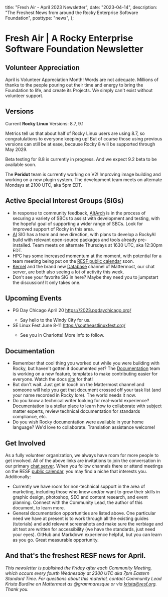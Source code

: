   title: "Fresh Air - April 2023 Newsletter",
  date: "2023-04-14",
  description:
    "The Freshest News from around the Rocky Enterprise Software Foundation",
  posttype: "news",
};

# Fresh Air | A Rocky Enterprise Software Foundation Newsletter

## Volunteer Appreciation

April is Volunteer Appreciation Month! Words are not adequate. Millions of thanks to the people pouring out their time and energy to bring the Foundation to life, and create its Projects. We simply can't exist without volunteer support.

## Versions

Current **Rocky Linux** Versions: 8.7, 9.1

Metrics tell us that about half of Rocky Linux users are using 8.7, so congratulations to everyone keeping up! But of course those using previous versions can still be at ease, because Rocky 8 will be supported through May 2029.

Beta testing for 8.8 is currently in progress. And we expect 9.2 beta to be available soon.

The **Peridot** team is currently working on V2! Improving image building and working on a new plugin system. The development team meets on alternate Mondays at 2100 UTC, aka 5pm EDT.

## Active Special Interest Groups (SIGs)

- In response to community feedback, [AltArch](https://chat.rockylinux.org/rocky-linux/channels/altarch) is in the process of securing a variety of SBCs to assist with development and testing, with the hopeful goal of supporting a wider range of SBCs. Look for improved support of Rocky in this area.
- [AI](https://chat.rockylinux.org/rocky-linux/channels/sig-ai) SIG has a team and new direction, with plans to develop a RockyAI build with relevant open-source packages and tools already pre-installed. Team meets on alternate Thursdays at 1630 UTC, aka 12:30pm EDT.
- HPC has some increased momentum at the moment, with potential for a team meeting being put on the [RESF public calendar](https://calendar.google.com/calendar/u/0/embed?src=c_2e1oqh6t0i6sqhja5nu9lq8lgo@group.calendar.google.com) soon.
- [Kernel](https://chat.rockylinux.org/rocky-linux/channels/sig-kernel) and the brand new [Database](https://chat.rockylinux.org/rocky-linux/channels/sig-database) channel of Mattermost, our chat server, are both also seeing a lot of activity this week.
- Don't see your favorite SIG in here? Maybe they need you to jumpstart the discussion! It only takes one.

## Upcoming Events

<ul>
    <li>PG Day Chicago April 20 <a href=https://2023.pgdaychicago.org/">https://2023.pgdaychicago.org/</a></li>
    <ul>
        <li>Say hello to the Windy City for us.</li>
    </ul>
    <li>SE Linux Fest June 8-11 <a href="https://southeastlinuxfest.org/">https://southeastlinuxfest.org/</a></li>
    <ul>
        <li>See you in Charlotte! More info to follow.</li>
    </ul>
</ul>

## Documentation

- Remember that cool thing you worked out while you were building with Rocky, but haven't gotten it documented yet? The [Documentation](https://chat.rockylinux.org/rocky-linux/channels/documentation) team is working on a new feature, templates to make contributing easier for everyone. Watch the docs [site](https://docs.rockylinux.org/) for that!
- But don't wait. Just get in touch on the Mattermost channel and someone will help you get that document crossed off your task list (and your name recorded in Rocky lore). The world needs it now.
- Do you know a technical writer looking for real-world experience? Documentation is a stellar place to learn how to collaborate with subject matter experts, review technical documentation for standards compliance, etc.
- Do you wish Rocky documentation were available in your home language? We'd love to collaborate. Translation assistance welcome!

## Get Involved

As a fully volunteer organization, we always have room for more people to get involved. All of the above links are invitations to join the conversation in our primary [chat server](https://chat.rockylinux.org/rocky-linux/channels/town-square). When you follow channels there or attend meetings on the RESF [public calendar](https://calendar.google.com/calendar/u/0/embed?src=c_2e1oqh6t0i6sqhja5nu9lq8lgo@group.calendar.google.com), you may find a niche that interests you. Additionally:

- Currently we have room for non-technical support in the area of marketing, including those who know and/or want to grow their skills in graphic design, photoshop, SEO and content research, and event planning. Connect with the Community Lead, the author of this document, to learn more.
- General documentation opportunities are listed above. One particular need we have at present is to work through all the existing guides (tutorials) and add relevant screenshots and make sure the verbiage and alt text are written for accessibility (we have the standards, just need your eyes). GitHub and Markdown experience helpful, but you can learn as you go. Great measurable opportunity.

## And that's the freshest RESF news for April.

_This newsletter is published the Friday after each Community Meeting, which occurs every fourth Wednesday at 2300 UTC aka 7pm Eastern Standard Time. For questions about this material, contact Community Lead Krista Burdine on Mattermost as @grammaresque or via [krista@resf.org](mailto:krista@resf.org). Thank you._
